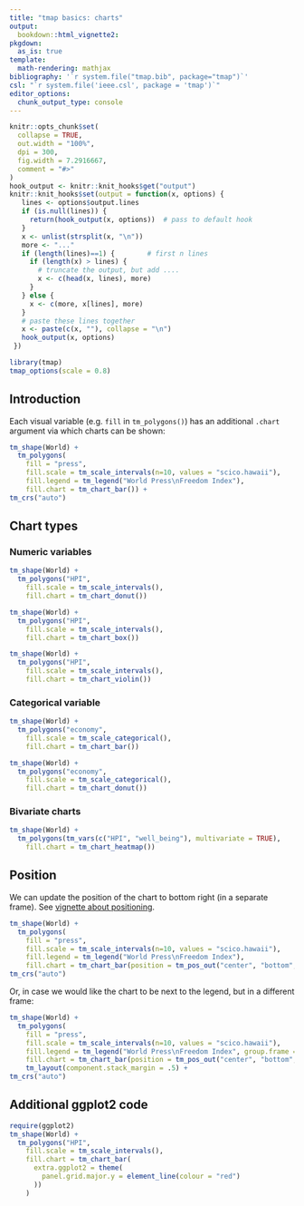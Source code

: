 ```yaml
---
title: "tmap basics: charts"
output: 
  bookdown::html_vignette2:
pkgdown:
  as_is: true
template:
  math-rendering: mathjax
bibliography: '`r system.file("tmap.bib", package="tmap")`'
csl: "`r system.file('ieee.csl', package = 'tmap')`"
editor_options: 
  chunk_output_type: console
---
```


```r
knitr::opts_chunk$set(
  collapse = TRUE,
  out.width = "100%",
  dpi = 300,
  fig.width = 7.2916667,
  comment = "#>"
)
hook_output <- knitr::knit_hooks$get("output")
knitr::knit_hooks$set(output = function(x, options) {
   lines <- options$output.lines
   if (is.null(lines)) {
     return(hook_output(x, options))  # pass to default hook
   }
   x <- unlist(strsplit(x, "\n"))
   more <- "..."
   if (length(lines)==1) {        # first n lines
     if (length(x) > lines) {
       # truncate the output, but add ....
       x <- c(head(x, lines), more)
     }
   } else {
     x <- c(more, x[lines], more)
   }
   # paste these lines together
   x <- paste(c(x, ""), collapse = "\n")
   hook_output(x, options)
 })

```


```r
library(tmap)
tmap_options(scale = 0.8)
```



## Introduction

Each visual variable (e.g. `fill` in `tm_polygons()`) has an additional `.chart` argument via which charts can be shown:

```r
tm_shape(World) +
  tm_polygons(
    fill = "press",
    fill.scale = tm_scale_intervals(n=10, values = "scico.hawaii"),
    fill.legend = tm_legend("World Press\nFreedom Index"),
	fill.chart = tm_chart_bar()) +
tm_crs("auto")
```

## Chart types

### Numeric variables 

```r
tm_shape(World) +
  tm_polygons("HPI",
    fill.scale = tm_scale_intervals(),
    fill.chart = tm_chart_donut())
```


```r
tm_shape(World) +
  tm_polygons("HPI",
    fill.scale = tm_scale_intervals(),
    fill.chart = tm_chart_box())
```

```r
tm_shape(World) +
  tm_polygons("HPI",
    fill.scale = tm_scale_intervals(),
    fill.chart = tm_chart_violin())
```

### Categorical variable

```r
tm_shape(World) +
  tm_polygons("economy",
    fill.scale = tm_scale_categorical(),
    fill.chart = tm_chart_bar())
```

```r
tm_shape(World) +
  tm_polygons("economy",
    fill.scale = tm_scale_categorical(),
    fill.chart = tm_chart_donut())
```

### Bivariate charts

```r
tm_shape(World) +
  tm_polygons(tm_vars(c("HPI", "well_being"), multivariate = TRUE),
    fill.chart = tm_chart_heatmap())
```

## Position

We can update the position of the chart to bottom right (in a separate frame). See [vignette about positioning](https://r-tmap.github.io/tmap/articles/adv_positions).

```r
tm_shape(World) +
  tm_polygons(
    fill = "press",
    fill.scale = tm_scale_intervals(n=10, values = "scico.hawaii"),
    fill.legend = tm_legend("World Press\nFreedom Index"),
	fill.chart = tm_chart_bar(position = tm_pos_out("center", "bottom", pos.h = "right"))) +
tm_crs("auto")
```

Or, in case we would like the chart to be next to the legend, but in a different frame:

```r
tm_shape(World) +
  tm_polygons(
    fill = "press",
    fill.scale = tm_scale_intervals(n=10, values = "scico.hawaii"),
    fill.legend = tm_legend("World Press\nFreedom Index", group.frame = FALSE),
	fill.chart = tm_chart_bar(position = tm_pos_out("center", "bottom", align.v = "top"))) +
	tm_layout(component.stack_margin = .5) +
tm_crs("auto")
```

## Additional ggplot2 code

```r
require(ggplot2)
tm_shape(World) +
  tm_polygons("HPI",
    fill.scale = tm_scale_intervals(),
    fill.chart = tm_chart_bar(
      extra.ggplot2 = theme(
        panel.grid.major.y = element_line(colour = "red")
      ))
    )
```
